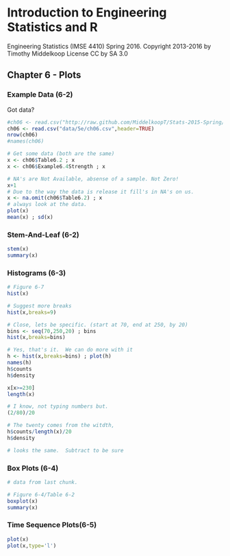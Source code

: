 # Introduction to Engineering Statistics and R 
Engineering Statistics (IMSE 4410) Spring 2016.
Copyright 2013-2016 by Timothy Middelkoop License CC by SA 3.0

## Chapter 6 - Plots

### Example Data (6-2)

Got data?
```r
#ch06 <- read.csv("http://raw.github.com/MiddelkoopT/Stats-2015-Spring/master/data/5e/ch06.csv",header=TRUE)
ch06 <- read.csv("data/5e/ch06.csv",header=TRUE)
nrow(ch06)
#names(ch06)

# Get some data (both are the same)
x <- ch06$Table6.2 ; x
x <- ch06$Example6.4Strength ; x

# NA's are Not Available, absense of a sample. Not Zero!
x+1
# Due to the way the data is release it fill's in NA's on us.
x <- na.omit(ch06$Table6.2) ; x
# always look at the data.
plot(x)
mean(x) ; sd(x)
```

### Stem-And-Leaf (6-2)

```r
stem(x)
summary(x)
```

### Histograms (6-3)

```r
# Figure 6-7
hist(x)

# Suggest more breaks
hist(x,breaks=9)

# Close, lets be specific. (start at 70, end at 250, by 20)
bins <- seq(70,250,20) ; bins
hist(x,breaks=bins)

# Yes, that's it.  We can do more with it
h <- hist(x,breaks=bins) ; plot(h)
names(h)
h$counts
h$density

x[x>=230]
length(x)

# I know, not typing numbers but.
(2/80)/20

# The twenty comes from the witdth, 
h$counts/length(x)/20
h$density

# looks the same.  Subtract to be sure


```


### Box Plots (6-4)
```r
# data from last chunk.

# Figure 6-4/Table 6-2
boxplot(x)
summary(x)
```

### Time Sequence Plots(6-5)
```r
plot(x)
plot(x,type='l')

```
